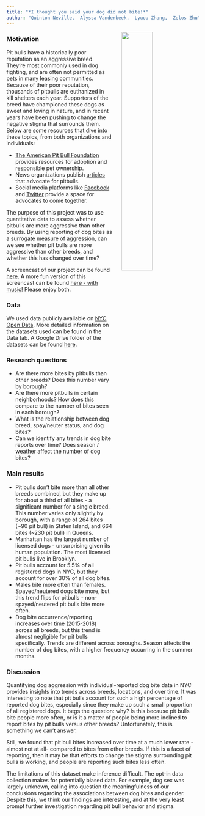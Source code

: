 ```yaml
---
title: "*I thought you said your dog did not bite!*"
author: "Quinton Neville,  Alyssa Vanderbeek,  Lyuou Zhang,  Zelos Zhu"
---
```


<img src = "./pitbullbaby.jpg" style = "width:40%; float:right; padding-left:25px; padding-bottom:25px">

### Motivation

Pit bulls have a historically poor reputation as an aggressive breed. They're most commonly used in dog fighting, and are often not permitted as pets in many leasing communities. Because of their poor reputation, thousands of pitbulls are euthanized in kill shelters each year. Supporters of the breed have championed these dogs as sweet and loving in nature, and in recent years have been pushing to change the negative stigma that surrounds them. Below are some resources that dive into these topics, from both organizations and individuals:

- [The American Pit Bull Foundation](https://americanpitbullfoundation.com) provides resources for adoption and responsible pet ownership.
- News organizations publish [articles](https://www.huffingtonpost.com/chris-white/myths-lies-and-misconceptions-pit-bulls_b_8072204.html) that advocate for pitbulls. 
- Social media platforms like [Facebook](https://www.facebook.com/PitBullAdvocates1/) and [Twitter](https://twitter.com/pitbulladvocate?lang=en) provide a space for advocates to come together.

The purpose of this project was to use quantitative data to assess whether pitbulls are more aggressive than other breeds. By using reporting of dog bites as a surrogate measure of aggression, can we see whether pit bulls are more aggressive than other breeds, and whether this has changed over time?

A screencast of our project can be found [here](https://nevilleq.github.io/p8105_fp_qzal/video.html). A more fun version of this screencast can be found [here - with music](https://youtu.be/SQQ34Q-LdBc)! Please enjoy both.



### Data

We used data publicly available on [NYC Open Data](https://opendata.cityofnewyork.us). More detailed information on the datasets used can be found in the Data tab. A Google Drive folder of the datasets can be found [here](https://drive.google.com/drive/folders/1wZfIbv9UWAoI-YO1mwRgoXmU-ucr0inX).



### Research questions

- Are there more bites by pitbulls than other breeds? Does this number vary by borough?
- Are there more pitbulls in certain neighborhoods? How does this compare to the number of bites seen in each borough?
- What is the relationship between dog breed, spay/neuter status, and dog bites? 
- Can we identify any trends in dog bite reports over time? Does season / weather affect the number of dog bites?



### Main results

- Pit bulls don't bite more than all other breeds combined, but they make up for about a third of all bites - a significant number for a single breed. This number varies only slightly by borough, with a range of 264 bites (~90 pit bull) in Staten Island, and 664 bites (~230 pit bull) in Queens. 
- Manhattan has the largest number of licensed dogs - unsurprising given its human population. The most licensed pit bulls live in Brooklyn. 
- Pit bulls account for 5.5% of all registered dogs in NYC, but they account for over 30% of all dog bites. 
- Males bite more often than females. Spayed/neutered dogs bite more, but this trend flips for pitbulls - non-spayed/neutered pit bulls bite more often.
- Dog bite occurrence/reporting increases over time (2015-2018) across all breeds, but this trend is almost negligible for pit bulls specifically. Trends are different across boroughs. Season affects the number of dog bites, with a higher frequency occurring in the summer months. 


### Discussion

Quantifying dog aggression with individual-reported dog bite data in NYC provides insights into trends across breeds, locations, and over time. It was interesting to note that pit bulls account for such a high percentage of reported dog bites, especially since they make up such a small proportion of all registered dogs. It begs the question: why? Is this because pit bulls bite people more often, or is it a matter of people being more inclined to report bites by pit bulls versus other breeds? Unfortunately, this is something we can't answer.

Still, we found that pit bull bites increased over time at a much lower rate - almost not at all- compared to bites from other breeds. If this is a facet of reporting, then it may be that efforts to change the stigma surrounding pit bulls is working, and people are reporting such bites less often. 

The limitations of this dataset make inference difficult. The opt-in data collection makes for potentially biased data. For example, dog sex was largely unknown, calling into question the meaningfulness of our conclusions regarding the associations between dog bites and gender. Despite this, we think our findings are interesting, and at the very least prompt further investigation regarding pit bull behavior and stigma. 



